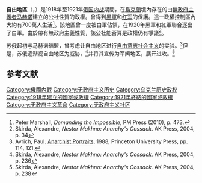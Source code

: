 {{expand|time=2015-01-21T17:08:56+00:00}}
{{refimprove|time=2015-01-21T17:08:56+00:00}}
{{Infobox Former Country
|conventional_long_name = 自由地區
|native_name = Вільна територія
|common_name = 自由地區
|status = [[历史上未被国际普遍承认国家列表|未獲普遍承認的]][[無國家社會|無國家社會]]
|continent = 欧洲
|region = 东欧
|country = 乌克兰
|p1 = 烏克蘭國
|flag_p1 = Flag of Ukraine.svg
|s1 = 乌克兰苏维埃社会主义共和国
|flag_s1 =Flag_of_the_Ukrainian_SSR_(1919-1929).svg
|image_flag = RPAU flag.svg
|flag = 无政府主义标志
|national_motto = "{{lang|uk|Смерть всім, хто стоїть на перешкоді здобуття вільності трудовому люду!}}"{{nbsp|2}}<small>([[乌克兰语|乌克兰语]])<br/>"所有阻止為工人爭取自由的人都要死"</small>
|national_anthem = 
|image_map = Makhnowia.png
|image_map_caption = 自由地区在今[[乌克兰|乌克兰]]的范围。其中深红色区域是自由地区的核心区，浅红色地区属于控制区。
|capital = [[古利艾波列|古利艾波列]]
|latd=44 |latm=45 |latNS=N |longd=33 |longm=51 |longEW=E
|common_languages = [[乌克兰语|乌克兰语]]<br/>[[俄语|俄语]]
|government_type = [[无政府主义社区列表|无政府主义联邦]][[自治行政區劃|自治区]]<ref name="web.archive.org">Noel-Schwartz, Heather.[https://web.archive.org/web/20080118074241/http://members.aol.com/ThryWoman/MRR.html The Makhnovists & The Russian Revolution – Organization, Peasantry and Anarchism]. Archived on [https://web.archive.org/ Internet Archive]. Accessed 2010-08.</ref><br/>[[军政府|军政府]]（有争议）
|leader1 = [[内斯托尔·马赫诺|内斯托尔·马赫诺]]
|title_leader = 军事领袖
|year_leader1 = 1919–1921
|legislature = <!--n/a?-->
|era = [[俄国内战|俄国内战]]
|year_start = 1918年
|year_end = 1921年
|stat_year1 = 
|stat_area1 = 
|stat_pop1 = 据估计约700万
|currency = 
|footnote_a =
|today = {{unbulleted list|{{flagcountry|Ukraine}}}}
}}

'''自由地區'''（{{lang-uk|Вільна територія}}，{{lang-ru|Вольная территория}}）是1918年至1921年[[俄国内战|俄国内战]]期間，在[[烏克蘭|烏克蘭]]境內存在的由[[無政府主義者|無政府主義者]][[马赫诺|马赫诺]]建立的公社性質的政權。曾得到[[乌克兰革命起义军|黑軍]]和[[苏俄红军|红军]]的保護。這一政權控制區內大約有700萬人生活<ref>Peter Marshall, ''Demanding the Impossible'', PM Press (2010), p. 473.</ref>。該地區曾一度被白軍佔領，在1920年黑軍和紅軍聯合逐出了白軍。由於帶有無政府主義性質，該公社能否算是政權仍有爭議<ref>Skirda, Alexandre, ''Nestor Makhno: Anarchy's Cossack''. AK Press, 2004, p. 34</ref>。

苏俄起初与马赫诺结盟，曾考虑让自由地区进行[[自由意志社会主义|自由意志社会主义]]的实验。<ref name="avrich1988">Avrich, Paul. [[Anarchist_Portraits|Anarchist Portraits]], 1988, Princeton University Press, pp. 114, 121.</ref>但是，苏俄逐渐视自由地区为威胁，<ref>Skirda, Alexandre, ''Nestor Makhno: Anarchy's Cossack''. AK Press, 2004, p. 236</ref>并将其宣传为军阀地区，展开进攻。<ref>Skirda, Alexandre, ''Nestor Makhno: Anarchy's Cossack''. AK Press, 2004, p. 238</ref>

==参考文献==
{{reflist}}

{{俄国革命国家}}
{{Anarchies}}
[[Category:俄國內戰|Category:俄國內戰]]
[[Category:无政府主义历史|Category:无政府主义历史]]
[[Category:乌克兰历史政权|Category:乌克兰历史政权]]
[[Category:1918年建立的國家或政權|Category:1918年建立的國家或政權]]
[[Category:1921年終結的國家或政權|Category:1921年終結的國家或政權]]
[[Category:无政府主义革命|Category:无政府主义革命]]
[[Category:无政府主义社区|Category:无政府主义社区]]